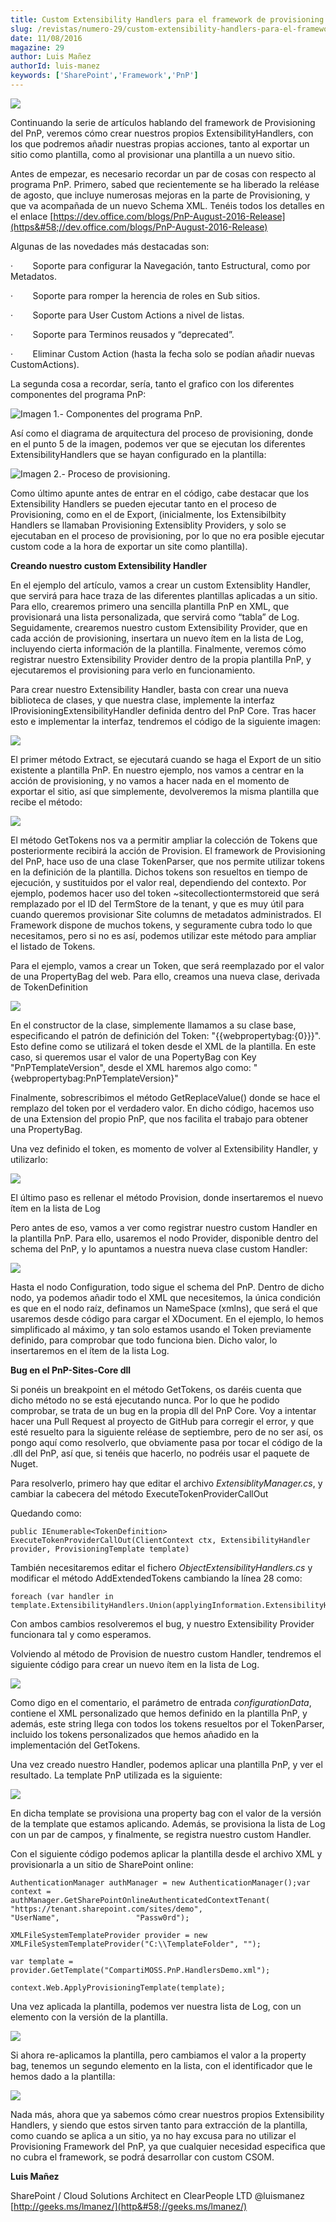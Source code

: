 ```yaml
---
title: Custom Extensibility Handlers para el framework de provisioning del PnP
slug: /revistas/numero-29/custom-extensibility-handlers-para-el-framework-de-provisioning-del-pnp
date: 11/08/2016
magazine: 29
author: Luis Mañez
authorId: luis-manez
keywords: ['SharePoint','Framework','PnP']
---
```



<ArticleHeader frontmatter={props.pageContext.frontmatter} />



![](../../../images/numero29/custom-extensibility-handlers-para-el-framework-de-provisioning-del-pnp/image1.png)



Continuando la serie de artículos hablando del framework de Provisioning del PnP, veremos cómo crear nuestros propios ExtensibilityHandlers, con los que podremos añadir nuestras propias acciones, tanto al exportar un sitio como plantilla, como al provisionar una plantilla a un nuevo sitio.

Antes de empezar, es necesario recordar un par de cosas con respecto al programa PnP. Primero, sabed que recientemente se ha liberado la reléase de agosto, que incluye numerosas mejoras en la parte de Provisioning, y que va acompañada de un nuevo Schema XML. Tenéis todos los detalles en el enlace [https://dev.office.com/blogs/PnP-August-2016-Release](https&#58;//dev.office.com/blogs/PnP-August-2016-Release)

Algunas de las novedades más destacadas son:

·          Soporte para configurar la Navegación, tanto Estructural, como por Metadatos.

·          Soporte para romper la herencia de roles en Sub sitios.

·          Soporte para User Custom Actions a nivel de listas.

·          Soporte para Terminos reusados y “deprecated”.

·          Eliminar Custom Action (hasta la fecha solo se podían añadir nuevas CustomActions).

La segunda cosa a recordar, sería, tanto el grafico con los diferentes componentes del programa PnP:

![Imagen 1.- Componentes del programa PnP.](../../../images/numero29/custom-extensibility-handlers-para-el-framework-de-provisioning-del-pnp/image2.png)

Así como el diagrama de arquitectura del proceso de provisioning, donde en el punto 5 de la imagen, podemos ver que se ejecutan los diferentes ExtensibilityHandlers que se hayan configurado en la plantilla:

![Imagen 2.- Proceso de provisioning.](../../../images/numero29/custom-extensibility-handlers-para-el-framework-de-provisioning-del-pnp/image3.png)

Como último apunte antes de entrar en el código, cabe destacar que los Extensibility Handlers se pueden ejecutar tanto en el proceso de Provisioning, como en el de Export, (inicialmente, los Extensibilbity Handlers se llamaban Provisioning Extensiblity Providers, y solo se ejecutaban en el proceso de provisioning, por lo que no era posible ejecutar custom code a la hora de exportar un site como plantilla).

**Creando nuestro custom Extensibility Handler**

En el ejemplo del artículo, vamos a crear un custom Extensiblity Handler, que servirá para hace traza de las diferentes plantillas aplicadas a un sitio. Para ello, crearemos primero una sencilla plantilla PnP en XML, que provisionará una lista personalizada, que servirá como “tabla” de Log. Seguidamente, crearemos nuestro custom Extensibility Provider, que en cada acción de provisioning, insertara un nuevo ítem en la lista de Log, incluyendo cierta información de la plantilla. Finalmente, veremos cómo registrar nuestro Extensibility Provider dentro de la propia plantilla PnP, y ejecutaremos el provisioning para verlo en funcionamiento.

Para crear nuestro Extensibility Handler, basta con crear una nueva biblioteca de clases, y que nuestra clase, implemente la interfaz IProvisioningExtensibilityHandler definida dentro del PnP Core. Tras hacer esto e implementar la interfaz, tendremos el código de la siguiente imagen:​

![](../../../images/numero29/custom-extensibility-handlers-para-el-framework-de-provisioning-del-pnp/image4.png)

El primer método Extract, se ejecutará cuando se haga el Export de un sitio existente a plantilla PnP. En nuestro ejemplo, nos vamos a centrar en la acción de provisioning, y no vamos a hacer nada en el momento de exportar el sitio, así que simplemente, devolveremos la misma plantilla que recibe el método:

![](../../../images/numero29/custom-extensibility-handlers-para-el-framework-de-provisioning-del-pnp/image5.png)

El método GetTokens nos va a permitir ampliar la colección de Tokens que posteriormente recibirá la acción de Provision. El framework de Provisioning del PnP, hace uso de una clase TokenParser, que nos permite utilizar tokens en la definición de la plantilla. Dichos tokens son resueltos en tiempo de ejecución, y sustituidos por el valor real, dependiendo del contexto. Por ejemplo, podemos hacer uso del token ~sitecollectiontermstoreid que será remplazado por el ID del TermStore de la tenant, y que es muy útil para cuando queremos provisionar Site columns de metadatos administrados. El Framework dispone de muchos tokens, y seguramente cubra todo lo que necesitamos, pero si no es así, podemos utilizar este método para ampliar el listado de Tokens.

Para el ejemplo, vamos a crear un Token, que será reemplazado por el valor de una PropertyBag del web. Para ello, creamos una nueva clase, derivada de TokenDefinition

![](../../../images/numero29/custom-extensibility-handlers-para-el-framework-de-provisioning-del-pnp/image6.png)

En el constructor de la clase, simplemente llamamos a su clase base, especificando el patrón de definición del Token: "{{webpropertybag:{0}}}". Esto define como se utilizará el token desde el XML de la plantilla. En este caso, si queremos usar el valor de una PopertyBag con Key "PnPTemplateVersion", desde el XML haremos algo como: "{webpropertybag:PnPTemplateVersion}"

Finalmente, sobrescribimos el método GetReplaceValue() donde se hace el remplazo del token por el verdadero valor. En dicho código, hacemos uso de una Extension del propio PnP, que nos facilita el trabajo para obtener una PropertyBag.

Una vez definido el token, es momento de volver al Extensibility Handler, y utilizarlo:

![](../../../images/numero29/custom-extensibility-handlers-para-el-framework-de-provisioning-del-pnp/image7.png)

El último paso es rellenar el método Provision, donde insertaremos el nuevo ítem en la lista de Log

Pero antes de eso, vamos a ver como registrar nuestro custom Handler en la plantilla PnP. Para ello, usaremos el nodo Provider, disponible dentro del schema del PnP, y lo apuntamos a nuestra nueva clase custom Handler:

![](../../../images/numero29/custom-extensibility-handlers-para-el-framework-de-provisioning-del-pnp/image8.png)

Hasta el nodo Configuration, todo sigue el schema del PnP. Dentro de dicho nodo, ya podemos añadir todo el XML que necesitemos, la única condición es que en el nodo raíz, definamos un NameSpace (xmlns), que será el que usaremos desde código para cargar el XDocument. En el ejemplo, lo hemos simplificado al máximo, y tan solo estamos usando el Token previamente definido, para comprobar que todo funciona bien. Dicho valor, lo insertaremos en el ítem de la lista Log.

**Bug en el PnP-Sites-Core dll**

Si ponéis un breakpoint en el método GetTokens, os daréis cuenta que dicho método no se está ejecutando nunca. Por lo que he podido comprobar, se trata de un bug en la propia dll del PnP Core. Voy a intentar hacer una Pull Request al proyecto de GitHub para corregir el error, y que esté resuelto para la siguiente reléase de septiembre, pero de no ser así, os pongo aquí como resolverlo, que obviamente pasa por tocar el código de la .dll del PnP, así que, si tenéis que hacerlo, no podréis usar el paquete de Nuget.

Para resolverlo, primero hay que editar el archivo *ExtensiblityManager.cs*, y cambiar la cabecera del método ExecuteTokenProviderCallOut

Quedando como:

```
public IEnumerable<TokenDefinition> ExecuteTokenProviderCallOut(ClientContext ctx, ExtensibilityHandler provider, ProvisioningTemplate template)
```

También necesitaremos editar el fichero *ObjectExtensibilityHandlers.cs* y modificar el método AddExtendedTokens cambiando la línea 28 como:

```
foreach (var handler in template.ExtensibilityHandlers.Union(applyingInformation.ExtensibilityHandlers))
```

Con ambos cambios resolveremos el bug, y nuestro Extensibility Provider funcionara tal y como esperamos.

Volviendo al método de Provision de nuestro custom Handler, tendremos el siguiente código para crear un nuevo ítem en la lista de Log.​

![](../../../images/numero29/custom-extensibility-handlers-para-el-framework-de-provisioning-del-pnp/image9.png)

Como digo en el comentario, el parámetro de entrada *configurationData*, contiene el XML personalizado que hemos definido en la plantilla PnP, y además, este string llega con todos los tokens resueltos por el TokenParser, incluido los tokens personalizados que hemos añadido en la implementación del GetTokens.

Una vez creado nuestro Handler, podemos aplicar una plantilla PnP, y ver el resultado. La template PnP utilizada es la siguiente:

![](../../../images/numero29/custom-extensibility-handlers-para-el-framework-de-provisioning-del-pnp/image10.png)

En dicha template se provisiona una property bag con el valor de la versión de la template que estamos aplicando. Además, se provisiona la lista de Log con un par de campos, y finalmente, se registra nuestro custom Handler.

Con el siguiente código podemos aplicar la plantilla desde el archivo XML y provisionarla a un sitio de SharePoint online:

```
AuthenticationManager authManager = new AuthenticationManager();var context = authManager.GetSharePointOnlineAuthenticatedContextTenant(                "https://tenant.sharepoint.com/sites/demo",                 "UserName",                 "Passw0rd");
```

```
XMLFileSystemTemplateProvider provider = new XMLFileSystemTemplateProvider("C:\\TemplateFolder", "");
```

```
var template = provider.GetTemplate("CompartiMOSS.PnP.HandlersDemo.xml");
```

```
context.Web.ApplyProvisioningTemplate(template);
```

Una vez aplicada la plantilla, podemos ver nuestra lista de Log, con un elemento con la versión de la plantilla.​

![](../../../images/numero29/custom-extensibility-handlers-para-el-framework-de-provisioning-del-pnp/image11.png)

Si ahora re-aplicamos la plantilla, pero cambiamos el valor a la property bag, tenemos un segundo elemento en la lista, con el identificador que le hemos dado a la plantilla:

![](../../../images/numero29/custom-extensibility-handlers-para-el-framework-de-provisioning-del-pnp/image12.png)

Nada más, ahora que ya sabemos cómo crear nuestros propios Extensibility Handlers, y siendo que estos sirven tanto para extracción de la plantilla, como cuando se aplica a un sitio, ya no hay excusa para no utilizar el Provisioning Framework del PnP, ya que cualquier necesidad especifica que no cubra el framework, se podrá desarrollar con custom CSOM.



**Luis Mañez**

SharePoint / Cloud Solutions Architect en ClearPeople LTD
 @luismanez
 [http://geeks.ms/lmanez/](http&#58;//geeks.ms/lmanez/)


